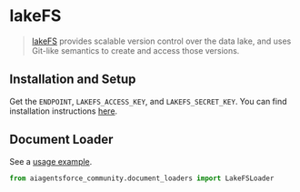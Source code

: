 # lakeFS

>[lakeFS](https://docs.lakefs.io/) provides scalable version control over 
> the data lake, and uses Git-like semantics to create and access those versions. 

## Installation and Setup

Get the `ENDPOINT`, `LAKEFS_ACCESS_KEY`, and `LAKEFS_SECRET_KEY`.
You can find installation instructions [here](https://docs.lakefs.io/quickstart/launch.html).


## Document Loader

See a [usage example](/docs/integrations/document_loaders/lakefs).

```python
from aiagentsforce_community.document_loaders import LakeFSLoader
```
